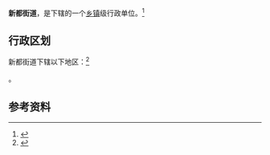 {{中国乡级行政区|32/09/03/001/000}}

'''新都街道'''，是{{PRC admin/fullname|32/09/03/001/000|3}}下辖的一个[[乡镇|乡镇]]级行政单位。<ref>{{PRC admin/ref sgc|{{PRC admin/parent|32/09/03/001/000}}}}</ref>

== 行政区划 ==

新都街道下辖以下地区：<ref>{{PRC admin/ref sgc|32/09/03/001/000}}</ref>

{{PRC admin/children|32/09/03/001/000}}。

== 参考资料 ==

{{reflist}}

{{行政区划小作品}}
{{PRC admin/navcat|32/09/03/001/000}}